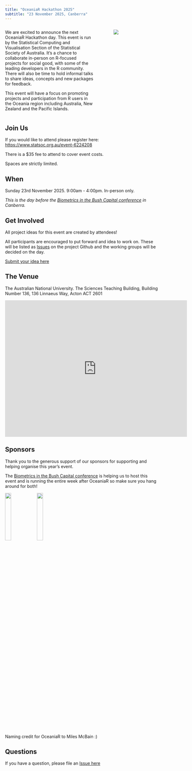 ```yaml
---
title: "OceaniaR Hackathon 2025"
subtitle: "23 November 2025, Canberra"
---
```


:::: {.columns}

::: {.column width="60%"}

We are excited to announce the next OceaniaR Hackathon day. This event is run by the Statistical Computing and Visualisation Section of the Statistical Society of Australia. It's a 
chance to collaborate in-person on R-focused projects for social good, with some
of the leading developers in the R community. There will also be time to hold informal talks to share ideas, concepts and new packages for feedback.   

This event will have a focus on promoting projects and participation from R users in the Oceania region including Australia, New Zealand and the Pacific Islands. 


:::

::: {.column width="5%"}

:::

::: {.column width="30%"}
![](logo/cbr.jpg){fig-align="right"}
:::

::::

## Join Us  

If you would like to attend please register here: [https://www.statsoc.org.au/event-6224208](https://www.statsoc.org.au/event-6224208)  

There is a $35 fee to attend to cover event costs.    

Spaces are strictly limited.


## When 

Sunday 23rd November 2025. 9:00am - 4:00pm. In-person only.

*This is the day before the [Biometrics in the Bush Capital conference](https://biometricsociety.org.au/conference2025/index.html) in Canberra.*  


## Get Involved  

All project ideas for this event are created by attendees!  

All participants are encouraged to put forward and idea to work on. These will be listed as [Issues](https://github.com/StatSocAus/oceaniar-hack-2025/issues) on the project Github and the working groups will be decided on the day.  

[Submit your idea here ](https://github.com/StatSocAus/oceaniar-hack-2025/issues)

## The Venue   

The Australian National University. The Sciences Teaching Building, Building Number 136, 136 Linnaeus Way, Acton ACT 2601  

<iframe src="https://www.google.com/maps/embed?pb=!1m18!1m12!1m3!1d3257.1855870026807!2d149.11495087576978!3d-35.27651177272056!2m3!1f0!2f0!3f0!3m2!1i1024!2i768!4f13.1!3m3!1m2!1s0x6b164d451e009d05%3A0x267fc2598f3fc858!2sThe%20Sciences%20Teaching%20Building%2C%20Building%20Number%20136!5e0!3m2!1sen!2sau!4v1749513925419!5m2!1sen!2sau" width="600" height="450" style="border:0;" allowfullscreen="" loading="lazy" referrerpolicy="no-referrer-when-downgrade"></iframe>


## Sponsors   

Thank you to the generous support of our sponsors for supporting and helping organise this year's event.  

The [Biometrics in the Bush Capital conference](https://biometricsociety.org.au/conference2025/index.html) is helping us to host this event and is running the entire week after OceaniaR so make sure you hang around for both!

[![](logo/anu.svg){width=20%}](https://www.anu.edu.au/) 
[![](logo/SSA.png){width=20%}](https://www.statsoc.org.au/)

Naming credit for OceaniaR to Miles McBain :)  


## Questions  

If you have a question, please file an [Issue here](https://github.com/StatSocAus/oceaniar-hack-2025/issues)  

